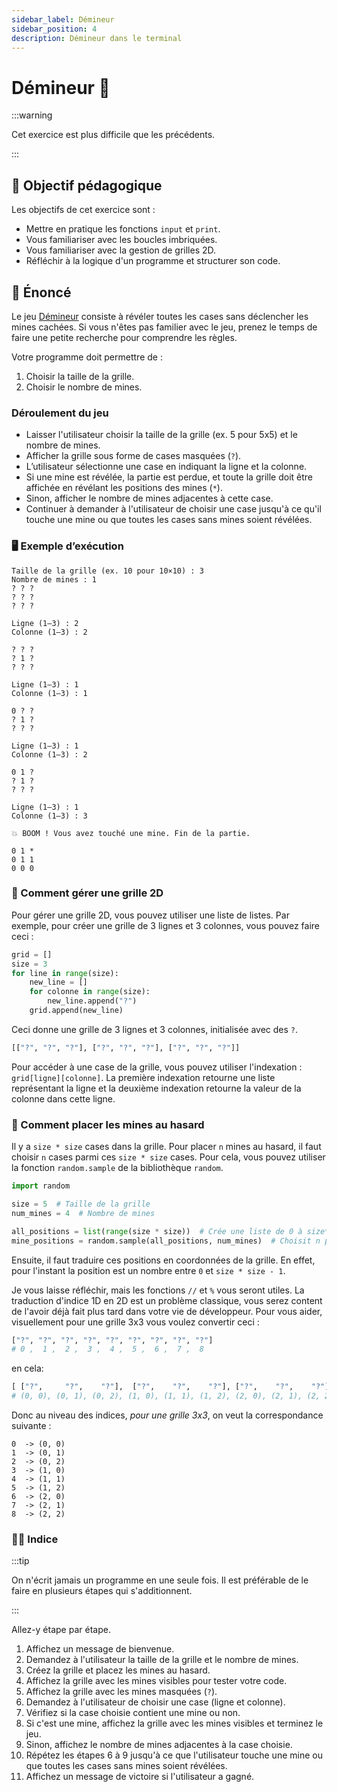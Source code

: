 ```yaml
---
sidebar_label: Démineur
sidebar_position: 4
description: Démineur dans le terminal
---
```


# Démineur 🧨

:::warning

Cet exercice est plus difficile que les précédents.

:::


## 🎯 Objectif pédagogique

Les objectifs de cet exercice sont :

- Mettre en pratique les fonctions `input` et `print`.
- Vous familiariser avec les boucles imbriquées.
- Vous familiariser avec la gestion de grilles 2D.
- Réfléchir à la logique d'un programme et structurer son code.

## 📜 Énoncé

Le jeu [Démineur](https://en.wikipedia.org/wiki/Minesweeper_(video_game))
consiste à révéler toutes les cases sans déclencher les mines cachées. Si vous n'êtes pas familier
avec le jeu, prenez le temps de faire une petite recherche pour comprendre les règles.

Votre programme doit permettre de :

1. Choisir la taille de la grille.
2. Choisir le nombre de mines.

### Déroulement du jeu

- Laisser l'utilisateur choisir la taille de la grille (ex. 5 pour 5x5) et le nombre de mines.
- Afficher la grille sous forme de cases masquées (`?`).
- L’utilisateur sélectionne une case en indiquant la ligne et la colonne.
- Si une mine est révélée, la partie est perdue, et toute la grille doit être affichée en révélant les positions des mines (`*`).
- Sinon, afficher le nombre de mines adjacentes à cette case.
- Continuer à demander à l'utilisateur de choisir une case jusqu'à ce qu'il
  touche une mine ou que toutes les cases sans mines soient révélées.

### 🖥️ Exemple d’exécution

```
Taille de la grille (ex. 10 pour 10×10) : 3
Nombre de mines : 1
? ? ?
? ? ?
? ? ?

Ligne (1–3) : 2
Colonne (1–3) : 2

? ? ?
? 1 ?
? ? ?

Ligne (1–3) : 1
Colonne (1–3) : 1

0 ? ?
? 1 ?
? ? ?

Ligne (1–3) : 1
Colonne (1–3) : 2

0 1 ?
? 1 ?
? ? ?

Ligne (1–3) : 1
Colonne (1–3) : 3

💥 BOOM ! Vous avez touché une mine. Fin de la partie.

0 1 *
0 1 1
0 0 0
```

### 🤔 Comment gérer une grille 2D

Pour gérer une grille 2D, vous pouvez utiliser une liste de listes. Par
exemple, pour créer une grille de 3 lignes et 3 colonnes, vous pouvez faire
ceci :

```python
grid = []
size = 3
for line in range(size):
    new_line = []
    for colonne in range(size):
        new_line.append("?")
    grid.append(new_line)
```

Ceci donne une grille de 3 lignes et 3 colonnes, initialisée avec des `?`.
```python
[["?", "?", "?"], ["?", "?", "?"], ["?", "?", "?"]]
```

Pour accéder à une case de la grille, vous pouvez utiliser l'indexation :
`grid[ligne][colonne]`. La première indexation retourne une liste représentant
la ligne et la deuxième indexation retourne la valeur de la colonne dans cette
ligne.

### 🤔 Comment placer les mines au hasard

Il y a `size * size` cases dans la grille. Pour placer `n` mines au hasard, il faut
choisir `n` cases parmi ces `size * size` cases. Pour cela, vous pouvez utiliser
la fonction `random.sample` de la bibliothèque `random`.

```python
import random

size = 5  # Taille de la grille
num_mines = 4  # Nombre de mines

all_positions = list(range(size * size))  # Crée une liste de 0 à size*size-1
mine_positions = random.sample(all_positions, num_mines)  # Choisit n positions au hasard
```

Ensuite, il faut traduire ces positions en coordonnées de la grille. En effet, pour l'instant
la position est un nombre entre `0` et `size * size - 1`.

Je vous laisse réfléchir, mais les fonctions `//` et `%` vous seront utiles. La
traduction d'indice 1D en 2D est un problème classique, vous serez content de
l'avoir déjà fait plus tard dans votre vie de développeur. Pour vous aider,
visuellement pour une grille 3x3 vous voulez convertir ceci :

```python
["?", "?", "?", "?", "?", "?", "?", "?", "?"]
# 0 ,  1 ,  2 ,  3 ,  4 ,  5 ,  6 ,  7 ,  8
```

en cela:

```python
[ ["?",     "?",    "?"],  ["?",    "?",    "?"], ["?",    "?",    "?"]]
# (0, 0), (0, 1), (0, 2), (1, 0), (1, 1), (1, 2), (2, 0), (2, 1), (2, 2)
```

Donc au niveau des indices, *pour une grille 3x3*, on veut la correspondance suivante :

```
0  -> (0, 0)
1  -> (0, 1)
2  -> (0, 2)
3  -> (1, 0)
4  -> (1, 1)
5  -> (1, 2)
6  -> (2, 0)
7  -> (2, 1)
8  -> (2, 2)
```

### 🧙‍♂️ Indice

:::tip

On n'écrit jamais un programme en une seule fois. Il est préférable de le faire
en plusieurs étapes qui s'additionnent.

:::

Allez-y étape par étape.

1. Affichez un message de bienvenue.
2. Demandez à l'utilisateur la taille de la grille et le nombre de mines.
3. Créez la grille et placez les mines au hasard.
4. Affichez la grille avec les mines visibles pour tester votre code.
5. Affichez la grille avec les mines masquées (`?`).
6. Demandez à l'utilisateur de choisir une case (ligne et colonne).
7. Vérifiez si la case choisie contient une mine ou non.
8. Si c'est une mine, affichez la grille avec les mines visibles et terminez le jeu.
9. Sinon, affichez le nombre de mines adjacentes à la case choisie.
10. Répétez les étapes 6 à 9 jusqu'à ce que l'utilisateur touche une mine ou que toutes les cases sans mines soient révélées.
11. Affichez un message de victoire si l'utilisateur a gagné.